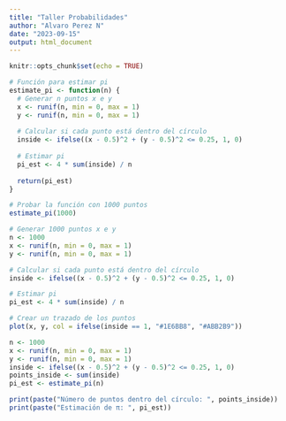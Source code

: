 ```yaml
---
title: "Taller Probabilidades"
author: "Alvaro Perez N"
date: "2023-09-15"
output: html_document
---
```


```r
knitr::opts_chunk$set(echo = TRUE)
```


```r
# Función para estimar pi
estimate_pi <- function(n) {
  # Generar n puntos x e y
  x <- runif(n, min = 0, max = 1)
  y <- runif(n, min = 0, max = 1)
  
  # Calcular si cada punto está dentro del círculo
  inside <- ifelse((x - 0.5)^2 + (y - 0.5)^2 <= 0.25, 1, 0)
  
  # Estimar pi
  pi_est <- 4 * sum(inside) / n
  
  return(pi_est)
}

# Probar la función con 1000 puntos
estimate_pi(1000)
```

```r
# Generar 1000 puntos x e y
n <- 1000
x <- runif(n, min = 0, max = 1)
y <- runif(n, min = 0, max = 1)

# Calcular si cada punto está dentro del círculo
inside <- ifelse((x - 0.5)^2 + (y - 0.5)^2 <= 0.25, 1, 0)

# Estimar pi
pi_est <- 4 * sum(inside) / n

# Crear un trazado de los puntos
plot(x, y, col = ifelse(inside == 1, "#1E6BB8", "#ABB2B9"))

```

```r
n <- 1000
x <- runif(n, min = 0, max = 1)
y <- runif(n, min = 0, max = 1)
inside <- ifelse((x - 0.5)^2 + (y - 0.5)^2 <= 0.25, 1, 0)
points_inside <- sum(inside)
pi_est <- estimate_pi(n)

print(paste("Número de puntos dentro del círculo: ", points_inside))
print(paste("Estimación de π: ", pi_est))
```